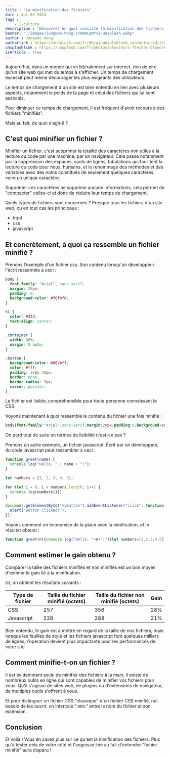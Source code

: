 ```yaml
---
title : "La minification des fichiers"
date : Apr 03 2024
tags :
    - I-culture
description : "Découvrez en quoi consiste la minification des fichiers, son rôle et tous ses avantages"
banner: "./images/jungwoo-hong-cYUMaCqMYvI-unsplash.webp"
author : Jungwoo Hong
authorlink : https://unsplash.com/fr/@hjwinunsplsh?utm_content=creditCopyText&utm_medium=referral&utm_source=unsplash
unsplashlink : https://unsplash.com/fr/photos/plusieurs-fleches-blanches-pointant-vers-le-haut-sur-un-mur-en-bois-cYUMaCqMYvI?utm_content=creditCopyText&utm_medium=referral&utm_source=unsplash
isArticle : true
---
```


Aujourd'hui, dans un monde qui vit littéralement sur internet, rien de pire qu'un site web qui met du temps à s'afficher. Un temps de chargement excessif peut même décourager les plus exigeants des utilisateurs.

Le temps de chargement d'un site est bien entendu en lien avec plusieurs aspects, notamment le poids de la page et celui des fichiers qui lui sont associés.

Pour diminuer ce temps de chargement, il est fréquent d'avoir recours à des fichiers "minifiés".

Mais au fait, de quoi s'agit-il ?


## C'est quoi minifier un fichier ?

Minifier un fichier, c'est supprimer la totalité des caractères non utiles à la lecture du code par une machine, par un navigateur.
Cela passe notamment par la suppression des espaces, sauts de lignes, tabulations qui facilitent la lecture du code pour nous, humains, et le renommage des méthodes et des variables avec des noms constitués de seulement quelques caractères, voire un unique caractère.

Supprimer ces caractères ne supprime aucune informations, cela permet de "compacter" celles-ci et donc de réduire leur temps de chargement.

Quels types de fichiers sont concernés ? Presque tous les fichiers d'un site web, ou en tout cas les principaux :

- html
- css
- javascript


## Et concrètement, à quoi ça ressemble un fichier minifié ?

Prenons l'exemple d'un fichier css. Son contenu lorsqu'un développeur l'écrit ressemble à ceci :

```css
body {
  font-family: "Arial", sans-serif;
  margin: 20px;
  padding: 0;
  background-color: #f0f0f0;
}

h1 {
  color: #333;
  text-align: center;
}

.container {
  width: 80%;
  margin: 0 auto;
}

.button {
  background-color: #007bff;
  color: #fff;
  padding: 10px 20px;
  border: none;
  border-radius: 5px;
  cursor: pointer;
}
```

Le fichier est lisible, compréhensible pour toute personne connaissant le CSS.

Voyons maintenant à quoi ressemble le contenu du fichier une fois minifié :

```css
body{font-family:"Arial",sans-serif;margin:20px;padding:0;background-color:#f0f0f0}h1{color:#333;text-align:center}.container{width:80%;margin:0 auto}.button{background-color:#007bff;color:#fff;padding:10px 20px;border:none;border-radius:5px;cursor:pointer}
```

On perd tout de suite en termes de lisibilité n'est-ce pas ?

Prenons un autre exemple, un fichier javascript. Écrit par un développeur, du code javascript peut ressembler à ceci :

```javascript
function greet(name) {
  console.log("Hello, " + name + "!");
}

let numbers = [1, 2, 3, 4, 5];

for (let i = 0; i < numbers.length; i++) {
  console.log(numbers[i]);
}

document.getElementById("myButton").addEventListener("click", function() {
  alert("Button clicked!");
});

```

Voyons comment on économise de la place avec la minification, et le résultat obtenu :

```javascript
function greet(n){console.log("Hello, "+n+"!")}let numbers=[1,2,3,4,5];for(let i=0;i<numbers.length;i++){console.log(numbers[i])}document.getElementById("myButton").addEventListener("click",function(){alert("Button clicked!")});
```

## Comment estimer le gain obtenu ?

Comparer la taille des fichiers minifiés et non minifiés est un bon moyen d'estimer le gain lié à la minification.

Ici, on obtient les résultats suivants :

|Type de fichier|Taille du fichier minifié (octets)|Taille du fichier non minifié (octets)|Gain|
|-|-|-|-|
|CSS|257|356|28%|
|Javascript|228|288|21%|

Bien entendu, le gain est à mettre en regard de la taille de nos fichiers, mais lorsque les feuilles de style et les fichiers javascript font quelques milliers de lignes, l'opération devient plus impactante pour les performances de votre site.

## Comment minifie-t-on un fichier ?

Il est évidemment exclu de minifier des fichiers à la main, il existe de nombreux outils en ligne qui sont capables de minifier vos fichiers pour vous. Qu'il s'agisse de sites web, de plugins ou d'extensions de navigateur, de multiples outils s'offrent à vous.

Et pour distinguer un fichier CSS "classique" d'un fichier CSS minifié, nul besoin de les ouvrir, on intercale ".min." entre le nom du fichier et son extension.

## Conclusion

Et voilà ! Vous en savez plus sur ce qu'est la minification des fichiers. Plus qu'à tester cela de votre côté et l'angoisse liée au fait d'entendre "fichier minifié" aura disparu !

